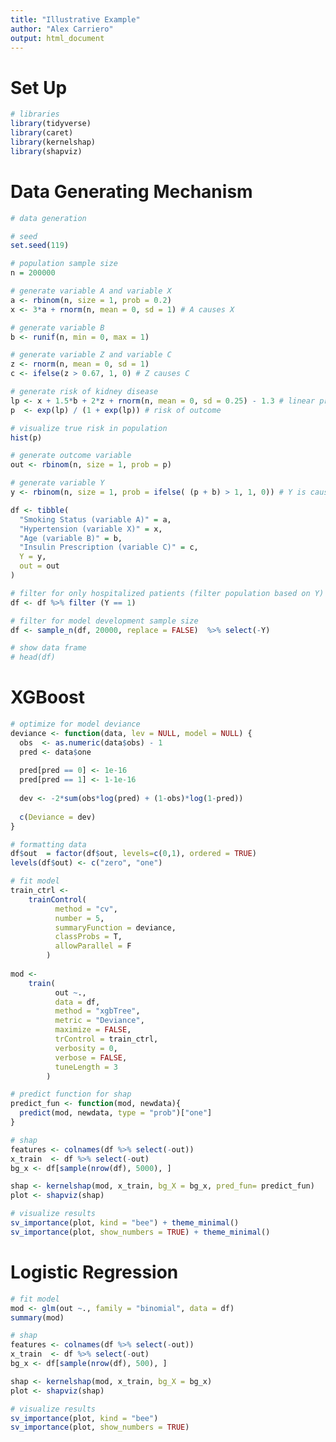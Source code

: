 ```yaml
---
title: "Illustrative Example"
author: "Alex Carriero"
output: html_document
---
```


# Set Up
```r
# libraries
library(tidyverse)
library(caret)
library(kernelshap)
library(shapviz)
```

# Data Generating Mechanism 
```r
# data generation 

# seed
set.seed(119)

# population sample size
n = 200000

# generate variable A and variable X
a <- rbinom(n, size = 1, prob = 0.2) 
x <- 3*a + rnorm(n, mean = 0, sd = 1) # A causes X

# generate variable B
b <- runif(n, min = 0, max = 1)

# generate variable Z and variable C
z <- rnorm(n, mean = 0, sd = 1)
c <- ifelse(z > 0.67, 1, 0) # Z causes C

# generate risk of kidney disease
lp <- x + 1.5*b + 2*z + rnorm(n, mean = 0, sd = 0.25) - 1.3 # linear predictor
p  <- exp(lp) / (1 + exp(lp)) # risk of outcome

# visualize true risk in population
hist(p)

# generate outcome variable 
out <- rbinom(n, size = 1, prob = p)

# generate variable Y 
y <- rbinom(n, size = 1, prob = ifelse( (p + b) > 1, 1, 0)) # Y is caused by outcome and variable B

df <- tibble(
  "Smoking Status (variable A)" = a, 
  "Hypertension (variable X)" = x, 
  "Age (variable B)" = b, 
  "Insulin Prescription (variable C)" = c, 
  Y = y,
  out = out
)

# filter for only hospitalized patients (filter population based on Y)
df <- df %>% filter (Y == 1)

# filter for model development sample size
df <- sample_n(df, 20000, replace = FALSE)  %>% select(-Y)

# show data frame 
# head(df)
```

# XGBoost 
```r
# optimize for model deviance
deviance <- function(data, lev = NULL, model = NULL) {
  obs  <- as.numeric(data$obs) - 1
  pred <- data$one
  
  pred[pred == 0] <- 1e-16
  pred[pred == 1] <- 1-1e-16
  
  dev <- -2*sum(obs*log(pred) + (1-obs)*log(1-pred))
  
  c(Deviance = dev)
}

# formatting data
df$out  = factor(df$out, levels=c(0,1), ordered = TRUE)
levels(df$out) <- c("zero", "one")

# fit model 
train_ctrl <- 
    trainControl(
          method = "cv", 
          number = 5, 
          summaryFunction = deviance, 
          classProbs = T,
          allowParallel = F
        )
      
mod <- 
    train(
          out ~., 
          data = df, 
          method = "xgbTree", 
          metric = "Deviance",
          maximize = FALSE, 
          trControl = train_ctrl, 
          verbosity = 0, 
          verbose = FALSE, 
          tuneLength = 3
        )

# predict function for shap
predict_fun <- function(mod, newdata){
  predict(mod, newdata, type = "prob")["one"]
}   

# shap 
features <- colnames(df %>% select(-out))
x_train  <- df %>% select(-out)
bg_x <- df[sample(nrow(df), 5000), ]

shap <- kernelshap(mod, x_train, bg_X = bg_x, pred_fun= predict_fun)
plot <- shapviz(shap)
```

```r
# visualize results 
sv_importance(plot, kind = "bee") + theme_minimal() 
sv_importance(plot, show_numbers = TRUE) + theme_minimal()
```

# Logistic Regression 
```r
# fit model 
mod <- glm(out ~., family = "binomial", data = df)
summary(mod)
```

```r
# shap 
features <- colnames(df %>% select(-out))
x_train  <- df %>% select(-out)
bg_x <- df[sample(nrow(df), 500), ]

shap <- kernelshap(mod, x_train, bg_X = bg_x)
plot <- shapviz(shap)
```

```r
# visualize results
sv_importance(plot, kind = "bee")
sv_importance(plot, show_numbers = TRUE)
```

